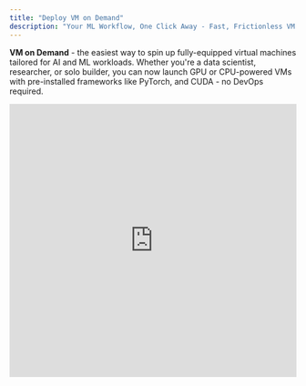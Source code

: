 ```yaml
---
title: "Deploy VM on Demand"
description: "Your ML Workflow, One Click Away - Fast, Frictionless VM Infrastructure."
---
```


**VM on Demand** - the easiest way to spin up fully-equipped virtual machines tailored for AI and ML workloads. Whether you're a data scientist, researcher, or solo builder, you can now launch GPU or CPU-powered VMs with pre-installed frameworks like PyTorch, and CUDA - no DevOps required.

<iframe width="100%" height="480" src="https://www.youtube.com/embed/q_o6nQg40yU" title="Deploy a VM On-Demand Cluster on IO Cloud" frameborder="0" allow="accelerometer; autoplay; clipboard-write; encrypted-media; gyroscope; picture-in-picture; web-share" referrerpolicy="strict-origin-when-cross-origin" allowfullscreen />

With just a few clicks, you'll go from zero to a ready-to-code environment, without the usual cloud complexity. Here's how to get started:

## Configure Your Cluster

### 1. Create Your Cluster

Start by selecting Virtual Machine from the cluster creation menu. This is your entry point to a customizable and dedicated compute environment.

### 2. Select a Connectivity Tier

Your data transfer needs matter. Choose the right network bandwidth:

- **Ultra High Speed** - Perfect for model training, large datasets
- **High Speed** - Great for collaboration, notebooks, APIs
- **Medium Speed** - Works well for typical AI/ML dev cycles
- **Low Speed** - Best for testing, learning, or budget-focused work

### 3. Processor \+ Data Center Location

Pick the physical location where your VM will live. Closer regions = lower latency.

1. Choose a \*\*Processor Type \*\*(e.g., A100, EPYC)
2. Then, select your preferred **Location** from the available regions (e.g., US-East, EU-West, Asia-Pacific)

Deploying closer to your users or team means faster response times.

### 4. Select Image & Add SSH Keys

Choose Your VM Image:

#### **— General Purpose Image**

> Ubuntu 24.04 64-bit, 3.5GB – includes CUDA Toolkit and drivers. Ideal for running your own stack from scratch.

#### **— Data Science Image** (Coming Soon)

> The Data Science Image comes preloaded with a powerful GPU-accelerated environment for AI, machine learning, and analytics tasks. It includes:
>
> - **OS**: Ubuntu 24.04.2 LTS
> - **Python**: 3.12
> - **Conda:** 25.7.0
> - **CUDA**: 12.1
> - **RAPIDS:** 25.6.0
>
> **This image is ideal for:**
>
> - Building and training machine learning models
> - Exploring large datasets with GPU acceleration
> - Running distributed computing tasks using Ray
> - Developing and testing AI workflows in Jupyter
>
> [View full image specification →](doc:data-science-image-full-specification)

> 🚧 **Important:** Using Environment Variables in Entrypoints
>
> To avoid deployment failures:
>
> - **Always define environment variables** in the `env_variables` section instead of substituting them directly in the `entrypoint` or `args`.
> - If you reference variables in the entrypoint, **``escape $ as $$``** so the container interprets them correctly.
>
> **Example:**
>
> ```json
> "entrypoint": [
>   "sh", "-c", "echo 'Variable value: $${TEST_VAR}' && sleep 3600"
> ],
> "env_variables": {
>   "TEST_VAR": "This is a test"
> }
> ```
>
> - Correct: `$${TEST_VAR}` inside the container prints the variable value.
> - Incorrect: `$TEST_VAR` may fail during deployment.
> - Avoid passing variables via `args` or directly in the command; use `env_variables` instead.

> 🚧 Note for advanced users:
>
> There is a known issue where Terraform variable interpolation (`$`) can clash with environment variable substitution at the service layer. Escaping with `$$` prevents this conflict.

#### Add Your SSH Key:

Choose one of two ways to securely access your VM:

- **Manual Input**\
  Add a **key name** and your public **SSH key**.

### 5. Add Network Services (Optional)

SSH is added by default. Want to expose other ports or services, here is how:

1. Click “**Add First Network Service**”, and enter: Name, Port, Protocol (TCP/UDP), Whitelist IPs (who’s allowed in)
2. Click "**Plus**" button to apply. This gives you control over custom APIs, inference endpoints, or webhooks.

#### Port Exposure on io.net

When deploying containers, users need to expose ports in two places:

1. **Docker inside the VM**\
   Specify the ports to expose when running the container:

   ```
   docker run -d -p 8082:8082 your-image-name
   ```
2. **io.net Network / Frontend Configuration**\
   After VM deployment, the platform will provide external ports that map to your container ports. Users need to use these ports to access the services externally.

> 📘 **Note:**
>
> Local Docker port configuration is not automatically propagated to the external network. Both steps are necessary to make your services accessible from outside the VM.

> ⚠️ **Important**
>
> Network services (including port exposure) cannot be modified after the cluster is created.\
> Make sure to specify all required ports during cluster creation in the frontend, and also expose them in your Docker run command inside the VM.

### 6. Review Summary & Deploy

In the final screen, double-check and customize:

- Container Count
- GPU/CPU Quantity
- \*\*Runtime Duration \*\*- hourly, daily, or weekly (in hours)
- \*\*Payment Method \*\*- select your preferred option from **IO Coin**, **USDC**, **USD**

At the bottom, you’ll see your total estimated cost. When ready, click Deploy VM button - your VM will now begin provisioning.

## View Your Cluster

Once payment is processed and deployment finishes, you’ll see a live view of your VM cluster.

Click **Return to Clusters** to monitor usage, pause or resume machines, or launch another VM.

Each cluster detail page gives you:

- Real-time resource usage
- SSH connection info
- Lifecycle controls (pause/resume/terminate)
- Billing insights

### To start working with your VM:

1. Find the SSH Access line on your VM Cluster page and **copy it**.
2. Open your Terminal and **paste the SSH command**, then **press Enter**.
3. You’ll be asked to confirm the connection - **type yes** and **press Enter**.
4. Once connected, you’ll see the welcome message and be ready to use your VM through the SSH terminal.